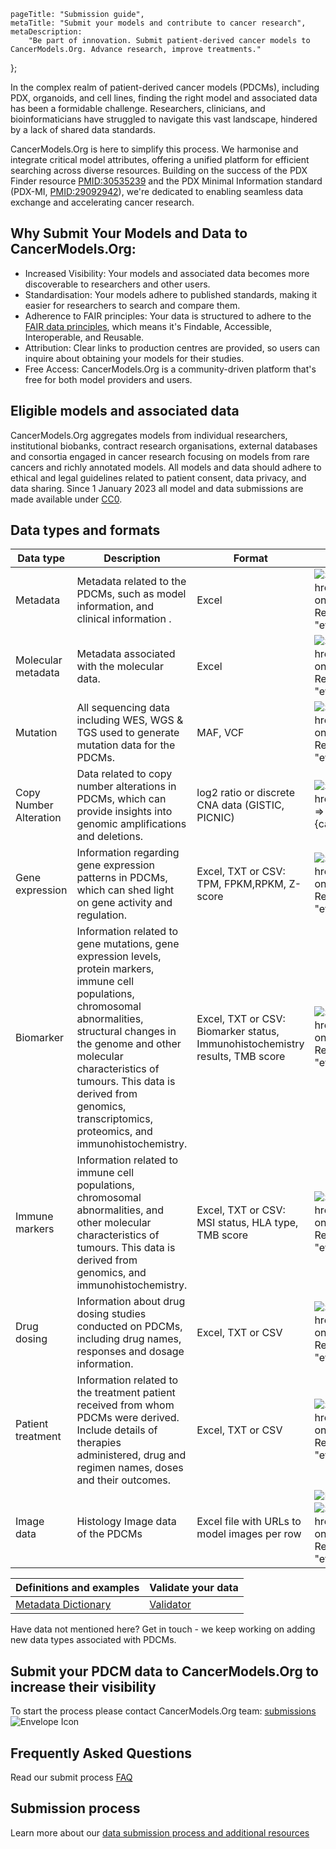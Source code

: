 
[comment]: # "Metadata"
[comment]: # "Page title = h1 in banner"

	pageTitle: "Submission guide",
	metaTitle: "Submit your models and contribute to cancer research",
	metaDescription:
		"Be part of innovation. Submit patient-derived cancer models to CancerModels.Org. Advance research, improve treatments."
};

[comment]: # "Page content below"
[comment]: # "Can include html tags"

In the complex realm of patient-derived cancer models (PDCMs), including PDX, organoids, and cell lines, finding the right model and associated data has been a formidable challenge. Researchers, clinicians, and bioinformaticians have struggled to navigate this vast landscape, hindered by a lack of shared data standards.

CancerModels.Org is here to simplify this process. We harmonise and integrate critical model attributes, offering a unified platform for efficient searching across diverse resources. Building on the success of the PDX Finder resource <a href="https://pubmed.ncbi.nlm.nih.gov/30535239/" target="_blank" rel="noopener noreferrer">PMID:30535239</a> and the PDX Minimal Information standard (PDX-MI, <a href="https://pubmed.ncbi.nlm.nih.gov/29092942/" target="_blank" rel="noopener noreferrer">PMID:29092942</a>), we're dedicated to enabling seamless data exchange and accelerating cancer research.

## Why Submit Your Models and Data to CancerModels.Org:

- Increased Visibility: Your models and associated data becomes more discoverable to researchers and other users.
- Standardisation: Your models adhere to published standards, making it easier for researchers to search and compare them.
- Adherence to FAIR principles: Your data is structured to adhere to the <a href="https://www.go-fair.org/fair-principles/" target="_blank" rel="noreferrer">FAIR data principles</a>, which means it's Findable, Accessible, Interoperable, and Reusable.
- Attribution: Clear links to production centres are provided, so users can inquire about obtaining your models for their studies.
- Free Access: CancerModels.Org is a community-driven platform that's free for both model providers and users.

## Eligible models and associated data

CancerModels.Org aggregates models from individual researchers, institutional biobanks, contract research organisations, external databases and consortia engaged in cancer research focusing on models from rare cancers and richly annotated models. All models and data should adhere to ethical and legal guidelines related to patient consent, data privacy, and data sharing. Since 1 January 2023 all model and data submissions are made available under <a href="https://creativecommons.org/share-your-work/public-domain/cc0/" target="_blank" rel="noopener noreferrer">CC0</a>.

## Data types and formats

| Data type              | Description                                                                                                                                                                                                                                                                                                     | Format                                                                       | Submission template                                                                                                                                                                                                                                                                                                                                                                                                            |
| ---------------------- | --------------------------------------------------------------------------------------------------------------------------------------------------------------------------------------------------------------------------------------------------------------------------------------------------------------- | ---------------------------------------------------------------------------- | ------------------------------------------------------------------------------------------------------------------------------------------------------------------------------------------------------------------------------------------------------------------------------------------------------------------------------------------------------------------------------------------------------------------------------ |
| Metadata               | Metadata related to the PDCMs, such as model information, and clinical information .                                                                                                                                                                                                                            | Excel                                                                        | <img className="d-inline" src="./img/sheet-icon.svg" title="Sheet Icon" alt="Sheet Icon"/>&nbsp;<a href="/static/templates/metadata_template.xlsx" onClick={() => ReactGA.event("download_submit_template", {category: "event"})}>Metadata template</a>                                                                                                                                                                                                                                                        |
| Molecular metadata     | Metadata associated with the molecular data.                                                                                                                                                                                                                                                                    | Excel                                                                        | <img className="d-inline" src="./img/sheet-icon.svg" title="Sheet Icon" alt="Sheet Icon"/>&nbsp;<a href="/static/templates/molecular_metadata.xlsx" onClick={() => ReactGA.event("download_submit_template", {category: "event"})}>Molecular metadata template</a>                                                                                                                                                                                                                                             |
| Mutation               | All sequencing data including WES, WGS & TGS used to generate mutation data for the PDCMs.                                                                                                                                                                                                                      | MAF, VCF                                                                     | <img className="d-inline" src="./img/sheet-icon.svg" title="Sheet Icon" alt="Sheet Icon"/>&nbsp;<a href="/static/templates/mutation_template_external.xlsx" onClick={() => ReactGA.event("download_submit_template", {category: "event"})}>Mutation data template</a>                                                                                                                                                                                                                                          |
| Copy Number Alteration | Data related to copy number alterations in PDCMs, which can provide insights into genomic amplifications and deletions.                                                                                                                                                                                         | log2 ratio or discrete CNA data (GISTIC, PICNIC)                             | <img className="d-inline" src="./img/sheet-icon.svg" title="Sheet Icon" alt="Sheet Icon"/>&nbsp;<a href="/static/templates/cna_template.xlsx" onClick={() => ReactGA.event("download_submit_template", {category: "event"})}>CNA data template</a>                                                                                                                                                                                                                                                             |
| Gene expression        | Information regarding gene expression patterns in PDCMs, which can shed light on gene activity and regulation.                                                                                                                                                                                                  | Excel, TXT or CSV: TPM, FPKM,RPKM, Z-score                                   | <img className="d-inline" src="./img/sheet-icon.svg" title="Sheet Icon" alt="Sheet Icon"/>&nbsp;<a href="/static/templates/expression_template.xlsx" onClick={() => ReactGA.event("download_submit_template", {category: "event"})}>Expression data template</a>                                                                                                                                                                                                                                               |
| Biomarker              | Information related to gene mutations, gene expression levels, protein markers, immune cell populations, chromosomal abnormalities, structural changes in the genome and other molecular characteristics of tumours. This data is derived from genomics, transcriptomics, proteomics, and immunohistochemistry. | Excel, TXT or CSV: Biomarker status, Immunohistochemistry results, TMB score | <img className="d-inline" src="./img/sheet-icon.svg" title="Sheet Icon" alt="Sheet Icon"/>&nbsp;<a href="/static/templates/biomarker_template.xlsx" onClick={() => ReactGA.event("download_submit_template", {category: "event"})}>Biomarker data template</a>                                                                                                                                                                                                                                                 |
| Immune markers         | Information related to immune cell populations, chromosomal abnormalities, and other molecular characteristics of tumours. This data is derived from genomics, and immunohistochemistry.                                                                                                                        | Excel, TXT or CSV: MSI status, HLA type, TMB score                           | <img className="d-inline" src="./img/sheet-icon.svg" title="Sheet Icon" alt="Sheet Icon"/>&nbsp;<a href="/static/templates/immunemarker_template.xlsx" onClick={() => ReactGA.event("download_submit_template", {category: "event"})}>Immune marker template</a>                                                                                                                                                                                                                                               |
| Drug dosing            | Information about drug dosing studies conducted on PDCMs, including drug names, responses and dosage information.                                                                                                                                                                                               | Excel, TXT or CSV                                                            | <img className="d-inline" src="./img/sheet-icon.svg" title="Sheet Icon" alt="Sheet Icon"/>&nbsp;<a href="/static/templates/drug_dosing_template.xlsx" onClick={() => ReactGA.event("download_submit_template", {category: "event"})}>Drug dosing template</a>                                                                                                                                                                                                                                                  |
| Patient treatment      | Information related to the treatment patient received from whom PDCMs were derived. Include details of therapies administered, drug and regimen names, doses and their outcomes.                                                                                                                                | Excel, TXT or CSV                                                            | <img className="d-inline" src="./img/sheet-icon.svg" title="Sheet Icon" alt="Sheet Icon"/>&nbsp;<a href="/static/templates/patienttreatment_template.xlsx" onClick={() => ReactGA.event("download_submit_template", {category: "event"})}>Patient treatment template</a>                                                                                                                                                                                                                                       |
| Image data             | Histology Image data of the PDCMs                                                                                                                                                                                                                                                                               | Excel file with URLs to model images per row                                 | <img className="d-inline" src="./img/external-icon.svg" title="External Icon" alt="External Icon"/>&nbsp;Via <a href="https://www.ebi.ac.uk/bioimage-archive/" target="_blank" rel="noreferrer">BioImage Archive</a><br/><img className="mt-3 d-inline" src="./img/sheet-icon.svg" title="Sheet Icon" alt="Sheet Icon"/>&nbsp;<a href="/static/templates/metadata_template.xlsx" onClick={() => ReactGA.event("download_submit_template", {category: "event"})}>Model image sheet part of Metadata template</a> |

| Definitions and examples                      | Validate your data                 |
| --------------------------------------------- | ---------------------------------- |
| [Metadata Dictionary](/validation/dictionary) | [Validator](/validation/validator) |

[comment]: # "Need empty div for spacing"

<div className="mb-5"></div>
Have data not mentioned here? Get in touch - we keep working on adding new data
types associated with PDCMs.

## Submit your PDCM data to CancerModels.Org to increase their visibility

To start the process please contact CancerModels.Org team: [submissions](mailto:helpdesk@cancermodels.org?subject=PDCM%20producer:%20Data%20Submission%20request)&nbsp;<img className="d-inline" src="./img/envelope-icon.svg" title="Envelope Icon" alt="Envelope Icon"/>

## Frequently Asked Questions

Read our submit process [FAQ](/submit/faq)

## Submission process

Learn more about our [data submission process and additional resources](/submit/submission-process)

[comment]: # "End page content - do not edit below this line"

